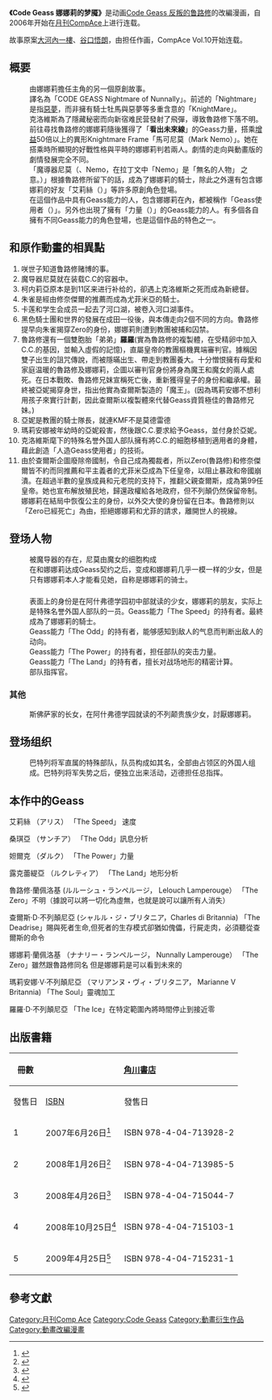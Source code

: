 {{noteTA
|G1=Code Geass
}}
{{Variant-cntwhk}}
{{Infobox animanga/Headerofja
|標題= Code Geass 娜娜莉的夢魘
|圖像= Code Geass 娜娜莉的夢魘.jpeg
|尺寸= 200px
|日文名稱= コードギアス ナイトメア・オブ・ナナリー
|英文名稱= Code Geass: Nightmare of Nunnally
|假名= 
|羅馬字= Kōdo Giasu Naitomea Obu Nanarī
|類型= 
}}
{{Infobox animanga/name
|original= 
|official= 
|formal= {{flagicon|Taiwan}}{{flagicon|Hong Kong}}  Code Geass 娜娜莉的梦魇
|common= Code Geass 娜娜莉的噩梦
}}
{{Infobox animanga/Manga
|標題= 
|作者= [[大河內一樓|大河內一樓]]<br/>[[谷口悟朗|谷口悟朗]]
|作畫= {{lang|ja|[[たくま朋正|たくま朋正]]}}
|出版社= {{flagicon|JPN}} [[角川書店|角川書店]]<br/>{{flagicon|ROC}} [[台灣角川|台灣角川]]
|其他出版社= 
|連載雜誌= [[月刊CompAce|月刊CompAce]]
|label= 
|發售日= 
|開始= 2006年10月号
|結束= 2009年5月号
|冊數= 全5冊
|話數= 全26話
|其他= 
}}
{{Infobox animanga/Footerofja}}

'''《Code Geass 娜娜莉的梦魇》'''是动画[[Code_Geass_反叛的鲁路修|Code Geass 反叛的鲁路修]]的改編漫画，自2006年开始在[[月刊CompAce|月刊CompAce]]上进行连载。

故事原案[[大河內一樓|大河內一樓]]、[[谷口悟朗|谷口悟朗]]，由{{lang|ja|[[たくま朋正|たくま朋正]]}}担任作画，CompAce Vol.10开始连载。

== 概要 ==
: 由娜娜莉擔任主角的另一個原創故事。
: 譯名為「CODE GEASS Nightmare of Nunnally」。前述的「Nightmare」是指[[惡夢|惡夢]]，而非擁有騎士牡馬與惡夢等多重含意的「KnightMare」。
: 克洛維斯為了隱藏秘密而向新宿难民营發射了飛彈，導致魯路修下落不明。前往尋找魯路修的娜娜莉隨後獲得了「'''看出未來線'''」的Geass力量，搭乘[[增益|增益]]50倍以上的異形Knightmare Frame「馬可尼莫（Mark Nemo）」。她在搭乘時所顯現的好戰性格與平時的娜娜莉判若兩人。劇情的走向與動畫版的劇情發展完全不同。
: 「魔導器尼莫（{{lang|ja|ネモ}}、Nemo，在拉丁文中「Nemo」是「無名的人物」 之意。）」根據魯路修所留下的話，成為了娜娜莉的騎士，除此之外還有包含娜娜莉的好友「艾莉絲（{{lang|ja|アリス}}）」等許多原創角色登場。
: 在這個作品中具有Geass能力的人，包含娜娜莉在內，都被稱作「Geass使用者（{{lang|ja|ギアス・ユーザー}}）」。另外也出現了擁有「力量（{{lang|ja|ザ・パワー}}）」的Geass能力的人。有多個各自擁有不同Geass能力的角色登場，也是這個作品的特色之一。

== 和原作動畫的相異點 ==
#咲世子知道鲁路修赌博的事。
#魔导器尼莫就在装载C.C的容器中。
#柯内莉亞原本是到11区来进行补给的，卻遇上克洛維斯之死而成為新總督。
#朱雀是經由修奈傑爾的推薦而成為尤菲米亞的騎士。
#卡莲和学生会成员一起去了河口湖，被卷入河口湖事件。
#黑色騎士團和世界的發展在成田一役後，與本傳走向2個不同的方向。魯路修提早向朱雀揭穿Zero的身份，娜娜莉則遭到教團被捕和囚禁。
#魯路修還有一個雙胞胎「弟弟」'''羅羅'''(實為魯路修的複製體，在受精卵中加入C.C.的基因，並輸入虛假的記憶)，直屬皇帝的教團樞機異端審判官。據稱因雙子出生的詛咒傳說，而被隱暪出生、帶走到教團養大。十分憎恨擁有母愛和家庭温暖的魯路修及娜娜莉，企圖以審判官身份將身為魔王和魔女的兩人處死。在日本戰敗、魯路修兄妺宣稱死亡後，重新獲得皇子的身份和繼承權。最終被亞妮揭穿身世，指出他實為查爾斯製造的「魔王」。(因為瑪莉安娜不想利用孩子來實行計劃，因此查爾斯以複製體來代替Geass資質極佳的魯路修兄妹。)
#亞妮是教團的騎士隊長，就連KMF不是莫德雷德
#瑪莉安娜被年幼時的亞妮殺害，然後跟C.C.要求給予Geass，並付身於亞妮。
#克洛維斯麾下的特殊名誉外国人部队擁有將C.C.的細胞移植到適用者的身體，藉此創造「人造Geass使用者」的技術。
#由於查爾斯企圖廢除帝國制，令自己成為獨裁者，所以Zero(魯路修)和修奈傑爾皆不約而同推薦和平主義者的尤菲米亞成為下任皇帝，以阻止暴政和帝國崩潰。在超過半數的皇族成員和元老院的支持下，推翻父親查爾斯，成為第99任皇帝。她也宣布解放殖民地，歸還政權給各地政府，但不列顛仍然保留帝制。娜娜莉在結局中恢復公主的身份，以外交大使的身份留在日本。魯路修則以「Zero已經死亡」為由，拒絕娜娜莉和尤菲的請求，離開世人的視線。

== 登场人物 ==
;{{nihongo|尼莫|ネモ}}
:被魔导器的存在，尼莫由魔女的细胞构成 
:在和娜娜莉达成Geass契约之后，变成和娜娜莉几乎一模一样的少女，但是只有娜娜莉本人才能看见她，自称是娜娜莉的骑士。

=== {{nihongo|特殊名誉外国人部队|イレギュラーズ}} ===
;{{nihongo|艾莉丝|アリス}}
:表面上的身份是在阿什弗德学园初中部就读的少女，娜娜莉的朋友，实际上是特殊名誉外国人部队的一员。Geass能力「The Speed」的持有者。最終成為了娜娜莉的騎士。
;{{nihongo|桑琪亚|サンチア}}
:Geass能力「The Odd」的持有者，能够感知到敌人的气息而判断出敌人的动向。
;{{nihongo|妲尔克|ダルク}}
:Geass能力「The Power」的持有者，担任部队的突击力量。
;{{nihongo|露克蕾缇亚|ルクレティア}}
:Geass能力「The Land」的持有者，擅长对战场地形的精密计算。
;{{nihongo|迈德|マッド}}
:部队指挥官。

=== 其他 ===
;{{nihongo|叶卡捷琳娜|エカテリーナ}}
:斯佛萨家的长女，在阿什弗德学园就读的不列颠贵族少女，討厭娜娜莉。

== 登场组织 ==
;{{nihongo|特殊名誉外国人部队|イレギュラーズ}}
:巴特列将军直属的特殊部队，队员构成如其名，全部由占领区的外国人组成。巴特列将军失势之后，便独立出来活动，迈德担任总指挥。

== 本作中的Geass ==
艾莉絲 （アリス）
「The Speed」 速度

桑琪亞  （サンチア）
「The Odd」訊息分析

妲爾克  （ダルク）
「The Power」力量

露克蕾緹亞  （ルクレティア）
「The Land」地形分析

魯路修·蘭佩洛基  (ルルーシュ・ランペルージ， Lelouch Lamperouge）
「The Zero」不明（據說可以將一切化為虛無，也就是說可以讓所有人消失）

查爾斯·D·不列顛尼亞 (シャルル・ジ・ブリタニア，Charles di Britannia)
「The Deadrise」賜與死者生命,但死者的生存模式卻猶如傀儡，行屍走肉，必須聽從查爾斯的命令

娜娜莉·蘭佩洛基 （ナナリー・ランペルージ， Nunnally Lamperouge）
「The Zero」雖然跟魯路修同名 但是娜娜莉是可以看到未來的

瑪莉安娜·V·不列顛尼亞 （マリアンヌ・ヴィ・ブリタニア， Marianne V Britannia)
「The Soul」靈魂加工

羅羅·D·不列顛尼亞 
「The Ice」在特定範圍內將時間停止到接近零

== 出版書籍 ==
{| class="wikitable" style="font-size:small"
|-
!rowspan="2"| 冊數 
!colspan="2"| {{flagicon|JPN}} [[角川書店|角川書店]]
!colspan="2"| {{flagicon|TWN}} [[台灣角川|台灣角川]]
|-
!發售日!![[ISBN|ISBN]]!!發售日!!ISBN
|-
! 1 
| 2007年6月26日<ref>{{Cite web|url=https://www.kadokawa.co.jp/product/200703000222/|title=コードギアス ナイトメア・オブ・ナナリー (1) KADOKAWA-角川書店・角川集団|accessdate=2018-05-15|archive-date=2018-05-16|archive-url=https://web.archive.org/web/20180516103056/https://www.kadokawa.co.jp/product/200703000222/|dead-url=no}}</ref>
| ISBN 978-4-04-713928-2
| 2008年11月15日||ISBN 978-986-174-852-8
|-
! 2 
| 2008年1月26日<ref>{{Cite web|url=https://www.kadokawa.co.jp/product/200707000147/|title=コードギアス ナイトメア・オブ・ナナリー (2) KADOKAWA-角川書店・角川集団|accessdate=2018-05-15|archive-date=2018-05-16|archive-url=https://web.archive.org/web/20180516015310/https://www.kadokawa.co.jp/product/200707000147/|dead-url=no}}</ref>
| ISBN 978-4-04-713985-5
| 2008年12月24日||ISBN 978-986-174-920-4
|-
! 3 
| 2008年4月26日<ref>{{Cite web|url=https://www.kadokawa.co.jp/product/200707000148/|title=コードギアス ナイトメア・オブ・ナナリー (3) KADOKAWA-角川書店・角川集団|accessdate=2018-05-15|archive-date=2018-05-16|archive-url=https://web.archive.org/web/20180516015021/https://www.kadokawa.co.jp/product/200707000148/|dead-url=no}}</ref>
| ISBN 978-4-04-715044-7
| 2009年3月20日||ISBN 978-986-237-013-1
|-
! 4 
| 2008年10月25日<ref>{{Cite web|url=https://www.kadokawa.co.jp/product/200806000012/|title=コードギアス ナイトメア・オブ・ナナリー (4) KADOKAWA-角川書店・角川集団|accessdate=2018-05-15|archive-date=2018-05-16|archive-url=https://web.archive.org/web/20180516015158/https://www.kadokawa.co.jp/product/200806000012/|dead-url=no}}</ref>
| ISBN 978-4-04-715103-1
| 2009年8月5日||ISBN 978-986-237-208-1
|-
! 5 
| 2009年4月25日<ref>{{Cite web|url=https://www.kadokawa.co.jp/product/200812000335/|title=コードギアス ナイトメア・オブ・ナナリー (5) KADOKAWA-角川書店・角川集団|accessdate=2018-05-15|archive-date=2018-05-16|archive-url=https://web.archive.org/web/20180516015255/https://www.kadokawa.co.jp/product/200812000335/|dead-url=no}}</ref>
| ISBN 978-4-04-715231-1
| 2009年12月14日||ISBN 978-986-237-424-5
|}

==參考文獻==
{{Reflist}}

{{Geass}}

[[Category:月刊Comp_Ace|Category:月刊Comp Ace]]
[[Category:Code_Geass|Category:Code Geass]]
[[Category:動畫衍生作品|Category:動畫衍生作品]]
[[Category:動畫改編漫畫|Category:動畫改編漫畫]]